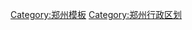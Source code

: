 <div style="position: relative">
{{Image label begin|image=Subdivisions of Zhengzhou-Henan.png|alt=|link=|width={{{width|480}}}|float={{{float|none}}}}} 
{{Image label|x=0.40|y=0.20|scale={{{width|480}}}|text=<span style="font-size:smaller;">'''[[荥阳市|<span style="color: black;">7. 荥阳市</span>]]'''</span>}} 
{{Image label|x=0.42|y=0.40|scale={{{width|480}}}|text=<span style="font-size:smaller;">'''[[新密市|<span style="color: black;">10. 新密市</span>]]'''</span>}} 
{{Image label|x=0.15|y=0.47|scale={{{width|480}}}|text=<span style="font-size:smaller;">'''[[登封市|<span style="color: black;">9. 登封市</span>]]'''</span>}} 
{{Image label|x=0.65|y=0.455|scale={{{width|480}}}|text=<span style="font-size:smaller;">'''[[新郑市|<span style="color: black;">8. 新郑市</span>]]'''</span>}} 
{{Image label|x=0.80|y=0.22|scale={{{width|480}}}|text=<span style="font-size:smaller;">'''[[中牟县|<span style="color: black;">11. 中牟县</span>]]'''</span>}} 
{{Image label|x=0.64|y=0.15|scale={{{width|480}}}|text=<span style="font-size:smaller;">'''[[金水区|<span style="color: black;">01</span>]]'''</span>}} 
{{Image label|x=0.595|y=0.25|scale={{{width|480}}}|text=<span style="font-size:smaller;">'''[[二七区|<span style="color: black;">02</span>]]'''</span>}} 
{{Image label|x=0.55|y=0.08|scale={{{width|480}}}|text=<span style="font-size:smaller;">'''[[惠济区|<span style="color: black;">03</span>]]'''</span>}}
{{Image label|x=0.615|y=0.32|scale={{{width|480}}}|text=<span style="font-size:smaller;">'''[[管城回族区|<span style="color: black;">04</span>]]'''</span>}}
{{Image label|x=0.393|y=0.125|scale={{{width|480}}}|text=<span style="font-size:smaller;">'''[[上街区|<span style="color: black;">06</span>]]'''</span>}}
{{Image label|x=0.54|y=0.18|scale={{{width|480}}}|text=<span style="font-size:smaller;">'''[[中原区 (郑州市)|<span style="color: black;">05</span>]]'''</span>}}  
{{Image label|x=0.14|y=0.32|scale={{{width|480}}}|text=[[File:Shaolinxiang.png|21px|alt=|link=少林寺]]}} 
{{Image label|x=0.147|y=0.38|scale={{{width|480}}}|text=<span style="font-size:smaller;">'''[[少林寺|<span style="color: black;"><big>▲</big></span>]]'''</span>}} 
{{Image label|x=0.52|y=0.008|scale={{{width|480}}}|text=[[File:Yhuangdix.png|30px|alt=|link=炎黄二帝巨型塑像]]}}
{{Image label|x=0.54|y=0.03|scale={{{width|480}}}|text=<span style="font-size:smaller;">'''[[炎黄二帝巨型塑像|<font color=#FF9900><big>▲</big></font>]]'''</span>}}
{{Image label|x=0.71|y=0.33|scale={{{width|480}}}|text=[[File:Airplane_silhouette.svg|20px|alt=|link=郑州新郑国际机场]]}}
{{Image label|x=0.73|y=0.36|scale={{{width|480}}}|text=<span style="font-size:smaller;">'''[[郑州新郑国际机场|<font color=#FF9900><big>▲</big></font>]]'''</span>}}
{{Image label end}}
</div>
<noinclude>
[[Category:郑州模板]]
[[Category:郑州行政区划]]
</noinclude>